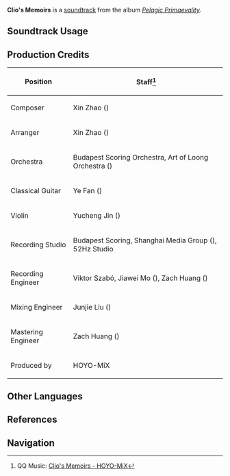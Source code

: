{{Soundtrack Infobox
|image          = Pelagic Primaevality.png
|album          = Pelagic Primaevality
|disc           = 1
|number         = 27
|featured       =
|featured2      =
|featured3      =
|featured_disc  =
|featured_disc2 =
|featured_disc3 =
|youtube_id     = TcUzuMxEf9o
|spotify_id     = 0XMyR67cQLootY3hWRmoJR
|previous       = Crepuscule des idoles
|next           = Thelxie's Murmurs
}}
'''Clio's Memoirs''' is a [[soundtrack]] from the album ''[[Pelagic Primaevality]]''.

==Soundtrack Usage==
{{Soundtrack Usage
|location = Rehearsal Location;;Game Venue
}}

==Production Credits==
{| class="wikitable"
! Position
! Staff<ref>QQ Music: [https://y.qq.com/n/ryqq/songDetail/001vclJ911AYhM {{zh|如涓的忆恋}} Clio's Memoirs - HOYO-MiX]</ref>
|-
| Composer
| Xin Zhao ({{zh|赵鑫}})
|-
| Arranger
| Xin Zhao ({{zh|赵鑫}})
|-
| Orchestra
| Budapest Scoring Orchestra, Art of Loong Orchestra ({{zh|龙之艺交响乐团}})
|-
| Classical Guitar
| Ye Fan ({{zh|范晔}})
|-
| Violin
| Yucheng Jin ({{zh|金于城}})
|-
| Recording Studio
| Budapest Scoring, Shanghai Media Group ({{zh|上海广播大厦}}), 52Hz Studio
|-
| Recording Engineer
| Viktor Szabó, Jiawei Mo ({{zh|莫家伟}}), Zach Huang ({{zh|黄巍}})
|-
| Mixing Engineer
| Junjie Liu ({{zh|刘俊杰}})
|-
| Mastering Engineer
| Zach Huang ({{zh|黄巍}})
|-
| Produced by
| HOYO-MiX
|}
<!--
==Trivia==
-->
==Other Languages==
{{Other Languages
|en       = Clio's Memoirs
|zhs     = 如涓的忆恋
|zhs_rm  = Rú Juān de Yìliàn
|zht     = 如涓的憶戀
|zht_rm  = Rú Juān de Yìliàn
|zh_tl   = Yearning Like a River
|ja      = 記憶の漣
|ja_rm   = Kioku no Sazanami
|ja_tl   = Ripples of Memory
}}

==References==
{{Reflist}}

==Navigation==
{{Soundtrack Navbox|Pelagic Primaevality}}